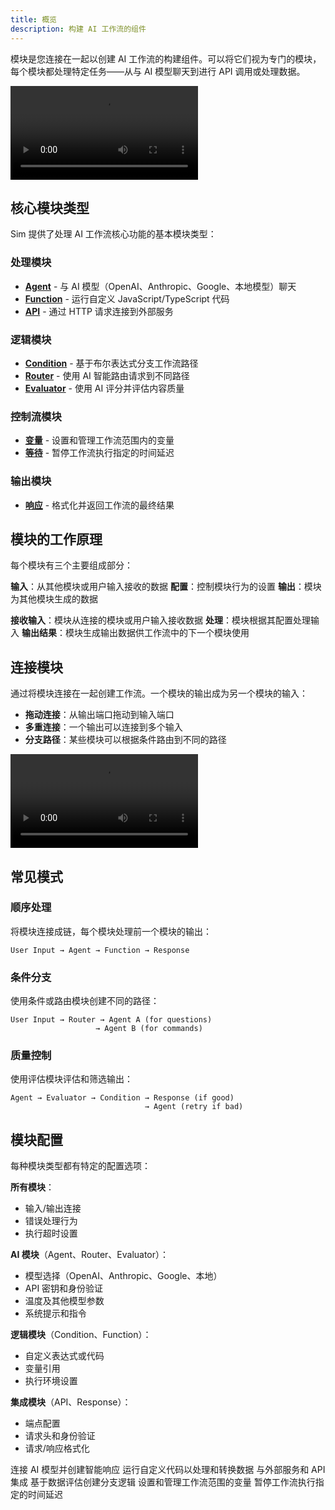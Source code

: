 ```yaml
---
title: 概览
description: 构建 AI 工作流的组件
---
```



模块是您连接在一起以创建 AI 工作流的构建组件。可以将它们视为专门的模块，每个模块都处理特定任务——从与 AI 模型聊天到进行 API 调用或处理数据。

<div className="w-full max-w-2xl mx-auto overflow-hidden rounded-lg">
  <Video src="connections.mp4" width={700} height={450} />
</div>

## 核心模块类型

Sim 提供了处理 AI 工作流核心功能的基本模块类型：

### 处理模块
- **[Agent](/blocks/agent)** - 与 AI 模型（OpenAI、Anthropic、Google、本地模型）聊天
- **[Function](/blocks/function)** - 运行自定义 JavaScript/TypeScript 代码
- **[API](/blocks/api)** - 通过 HTTP 请求连接到外部服务

### 逻辑模块
- **[Condition](/blocks/condition)** - 基于布尔表达式分支工作流路径
- **[Router](/blocks/router)** - 使用 AI 智能路由请求到不同路径
- **[Evaluator](/blocks/evaluator)** - 使用 AI 评分并评估内容质量

### 控制流模块
- **[变量](/blocks/variables)** - 设置和管理工作流范围内的变量
- **[等待](/blocks/wait)** - 暂停工作流执行指定的时间延迟

### 输出模块
- **[响应](/blocks/response)** - 格式化并返回工作流的最终结果

## 模块的工作原理

每个模块有三个主要组成部分：

**输入**：从其他模块或用户输入接收的数据
**配置**：控制模块行为的设置
**输出**：模块为其他模块生成的数据

<Steps>
  <Step>
    <strong>接收输入</strong>：模块从连接的模块或用户输入接收数据
  </Step>
  <Step>
    <strong>处理</strong>：模块根据其配置处理输入
  </Step>
  <Step>
    <strong>输出结果</strong>：模块生成输出数据供工作流中的下一个模块使用
  </Step>
</Steps>

## 连接模块

通过将模块连接在一起创建工作流。一个模块的输出成为另一个模块的输入：

- **拖动连接**：从输出端口拖动到输入端口
- **多重连接**：一个输出可以连接到多个输入
- **分支路径**：某些模块可以根据条件路由到不同的路径

<div className="w-full max-w-2xl mx-auto overflow-hidden rounded-lg">
  <Video src="connections.mp4" width={700} height={450} />
</div>

## 常见模式

### 顺序处理
将模块连接成链，每个模块处理前一个模块的输出：

```
User Input → Agent → Function → Response
```

### 条件分支
使用条件或路由模块创建不同的路径：

```
User Input → Router → Agent A (for questions)
                   → Agent B (for commands)
```

### 质量控制
使用评估模块评估和筛选输出：

```
Agent → Evaluator → Condition → Response (if good)
                              → Agent (retry if bad)
```

## 模块配置

每种模块类型都有特定的配置选项：

**所有模块**：
- 输入/输出连接
- 错误处理行为
- 执行超时设置

**AI 模块**（Agent、Router、Evaluator）：
- 模型选择（OpenAI、Anthropic、Google、本地）
- API 密钥和身份验证
- 温度及其他模型参数
- 系统提示和指令

**逻辑模块**（Condition、Function）：
- 自定义表达式或代码
- 变量引用
- 执行环境设置

**集成模块**（API、Response）：
- 端点配置
- 请求头和身份验证
- 请求/响应格式化

<Cards>
  <Card title="Agent 模块" href="/blocks/agent">
    连接 AI 模型并创建智能响应
  </Card>
  <Card title="Function 模块" href="/blocks/function">
    运行自定义代码以处理和转换数据
  </Card>
  <Card title="API 模块" href="/blocks/api">
    与外部服务和 API 集成
  </Card>
  <Card title="Condition 模块" href="/blocks/condition">
    基于数据评估创建分支逻辑
  </Card>
  <Card title="Variables 模块" href="/blocks/variables">
    设置和管理工作流范围的变量
  </Card>
  <Card title="Wait 模块" href="/blocks/wait">
    暂停工作流执行指定的时间延迟
  </Card>
</Cards>
